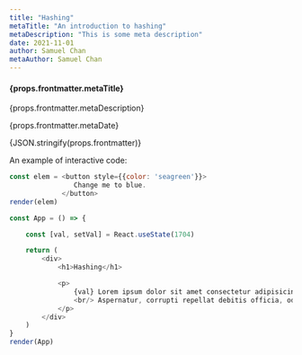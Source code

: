 ```yaml
---
title: "Hashing"
metaTitle: "An introduction to hashing"
metaDescription: "This is some meta description"
date: 2021-11-01
author: Samuel Chan
metaAuthor: Samuel Chan
---
```


<h4>{props.frontmatter.metaTitle}</h4>
<p>{props.frontmatter.metaDescription}</p>
<p>{props.frontmatter.metaDate}</p>
<p>{JSON.stringify(props.frontmatter)}</p>

An example of interactive code:
```javascript react-live=true
const elem = <button style={{color: 'seagreen'}}>
                Change me to blue.
             </button>
render(elem)
```


```javascript react-live=true hide-code
const App = () => {

    const [val, setVal] = React.useState(1704)

    return (
        <div>
            <h1>Hashing</h1>

            <p>
                {val} Lorem ipsum dolor sit amet consectetur adipisicing elit. Commodi voluptas tenetur dignissimos 
                <br/> Aspernatur, corrupti repellat debitis officia, odit doloribus consequatur unde amet similique ipsum laborum eveniet, maxime saepe. Inventore aliquam consequatur perferendis iste veritatis mollitia veniam odit.
            </p>
        </div>
    )
}
render(App)
```